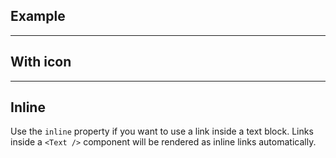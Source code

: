 ## Example

<LiveCodeEditor />

---

## With icon

<LiveCodeEditor example="icon" />

---

## Inline

Use the `inline` property if you want to use a link inside a text block. Links
inside a `<Text />` component will be rendered as inline links automatically.

<LiveCodeEditor example="inline" />
<LiveCodeEditor example="inlineText" />
